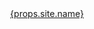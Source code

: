 
<header class="sticky top-0 mb-8 bg-white shadow">
  <div class="mx-auto flex h-16 max-w-6xl items-center justify-between gap-4 px-4 md:justify-start">
    <a class="flex-shrink-0" href="/">
      {props.site.name}
    </a>
    <is-land
      land-on:interaction
      type="preact"
      import="/_includes/partials/header/desktop.hydrate.js"
      props={JSON.stringify({ nav: props.nav })}
    >
      <Desktop nav={props.nav} />
    </is-land>
    <is-land
      land-on:interaction
      type="preact"
      import="/_includes/partials/header/mobile.hydrate.js"
      props={JSON.stringify({ nav: props.nav })}
    >
      <Mobile nav={props.nav} />
    </is-land>
  </div>
</header>
